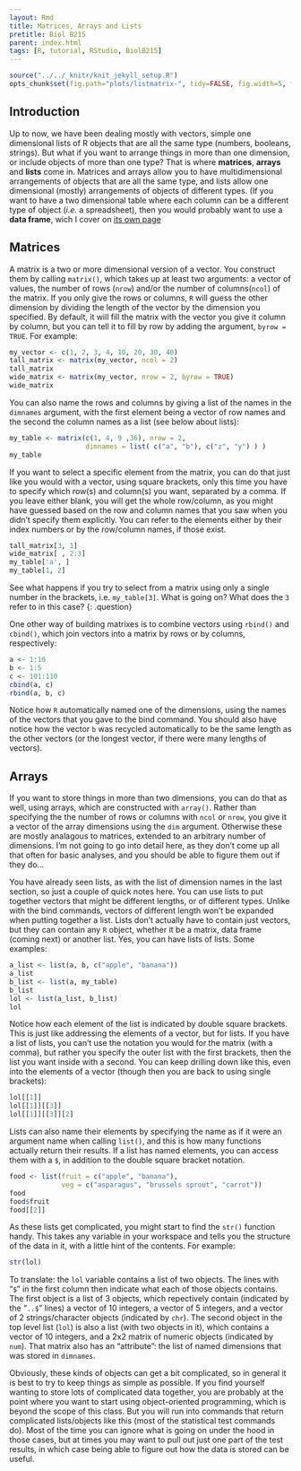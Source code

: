 ```yaml
---
layout: Rmd
title: Matrices, Arrays and Lists
pretitle: Biol B215
parent: index.html
tags: [R, tutorial, RStudio, BiolB215]
---
```



```r
source("../../_knitr/knit_jekyll_setup.R")
opts_chunk$set(fig.path="plots/listmatrix-", tidy=FALSE, fig.width=5, fig.height=5)
```

## Introduction
Up to now, we have been dealing mostly with vectors, simple one dimensional lists of R objects that are all the same type (numbers, booleans, strings). But what if you want to arrange things in more than one dimension, or include objects of more than one type? That is where **matrices**, **arrays** and **lists** come in. Matrices and arrays allow you to have multidimensional arrangements of objects that are all the same type, and lists allow one dimensional (mostly) arrangements of objects of different types. (If you want to have a two dimensional table where each column can be a different type of object (*i.e.* a spreadsheet), then you would probably want to use a **data frame**, wich I cover on [its own page](dataframes.html)

## Matrices
A matrix is a two or more dimensional version of a vector. You construct them by calling `matrix()`, which takes up at least two arguments: a vector of values, the number of rows (`nrow`) and/or the number of columns(`ncol`) of the matrix. If you only give the rows or columns, `R` will guess the other dimension by dividing the length of the vector by the dimension you specified. By default, it will fill the matrix with the vector you give it column by column, but you can tell it to fill by row by adding the argument, `byrow = TRUE`. For example:

```r
my_vector <- c(1, 2, 3, 4, 10, 20, 30, 40)
tall_matrix <- matrix(my_vector, ncol = 2)
tall_matrix
wide_matrix <- matrix(my_vector, nrow = 2, byrow = TRUE)
wide_matrix
```

You can also name the rows and columns by giving a list of the names in the `dimnames` argument, with the first element being a vector of row names and the second the column names as a list (see below about lists):

```r
my_table <- matrix(c(1, 4, 9 ,36), nrow = 2,
                   dimnames = list( c("a", "b"), c("z", "y") ) )
my_table
```

If you want to select a specific element from the matrix, you can do that just like you would with a vector, using square brackets, only this time you have to specify which row(s) and column(s) you want, separated by a comma. If you leave either blank, you will get the whole row/column, as you might have guessed based on the row and column names that you saw when you didn't specify them explicitly. You can refer to the elements either by their index numbers or by the row/column names, if those exist.

```r
tall_matrix[3, 1]
wide_matrix[ , 2:3]
my_table['a', ]
my_table[1, 2]
```

See what happens if you try to select from a matrix using only a single number in the brackets, i.e. `my_table[3]`. What is going on? What does the `3` refer to in this case?
{: .question}

One other way of building matrixes is to combine vectors using `rbind()` and `cbind()`, which join vectors into a matrix by rows or by columns, respectively:
 
```r
a <- 1:10
b <- 1:5 
c <- 101:110
cbind(a, c)
rbind(a, b, c)
```

Notice how `R` automatically named one of the dimensions, using the names of the vectors that you gave to the bind command. You should also have notice how the vector `b` was recycled automatically to be the same length as the other vectors (or the longest vector, if there were many lengths of vectors).

## Arrays
If you want to store things in more than two dimensions, you can do that as well, using arrays, which are constructed with `array()`. Rather than specifying the the number of rows or columns with `ncol` or `nrow`, you give it a vector of the array dimensions using the `dim` argument.  Otherwise these are mostly analagous to matrices, extended to an arbitrary  number of dimensions. I'm not going to go into detail here, as they don't come up all that often for basic analyses, and you should be able to figure them out if they do...

\subsection*{Lists}
You have already seen lists, as with the list of dimension names in the last section, so just a couple of quick notes here. You can use lists to put together vectors that might be different lengths, or of different types. Unlike with the bind commands, vectors of different length won't be expanded when putting together a list. Lists don't actually have to contain just vectors, but they can contain any `R` object, whether it be a matrix, data frame (coming next) or another list. Yes, you can have lists of lists. Some examples:

```r
a_list <- list(a, b, c("apple", "banana"))
a_list
b_list <- list(a, my_table)
b_list
lol <- list(a_list, b_list)
lol
```

Notice how each element of the list is indicated by double square brackets. This is just like addressing the elements of a vector, but for lists. If you have a list of lists, you can't use the notation you would for the matrix (with a comma), but rather you specify the outer list with the first brackets, then the list you want inside with a second. You can keep drilling down like this, even into the elements of a vector (though then you are back to using single brackets):

```r
lol[[1]]
lol[[1]][[3]]
lol[[1]][[3]][2]
```

Lists can also name their elements by specifying the name as if it were an argument name when calling `list()`, and this is how many functions actually return their results. If a list has named elements, you can access them with a `$`, in addition to the double square bracket notation.

```r
food <- list(fruit = c("apple", "banana"),
             veg = c("asparagus", "brussels sprout", "carrot"))
food
food$fruit
food[[2]]
```

As these lists get complicated, you might start to find the `str()` function handy. This takes any variable in your workspace and tells you the structure of the data in it, with a little hint of the contents. For example:
```r
str(lol)
```

To translate: the `lol` variable contains a list of two objects. The lines with &#8220;`$`" in the first column then indicate what each of those objects contains. The first object is a list of 3 objects, which repectively contain (indicated by the &#8220;`..$`" lines) a vector of 10 integers, a vector of 5 integers, and a vector of 2 strings/character objects (indicated by `chr`). The second object in the top level list (`lol`) is also a list (with two objects in it), which contains a vector of 10 integers, and a 2x2 matrix of numeric objects (indicated by `num`). That matrix also has an "attribute": the list of named dimensions that was stored in `dimnames`.

Obviously, these kinds of objects can get a bit complicated, so in general it is best to try to keep things as simple as possible. If you find yourself wanting to store lots of complicated data together, you are probably at the point where you want to start using object-oriented programming, which is beyond the scope of this class. But you will run into commands that return complicated lists/objects like this (most of the statistical test commands do). Most of the time you can ignore what is going on under the hood in those cases, but at times you may want to pull out just one part of the test results, in which case being able to figure out how the data is stored can be useful. 



